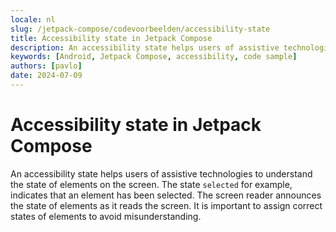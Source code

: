 ```yaml
---
locale: nl
slug: /jetpack-compose/codevoorbeelden/accessibility-state
title: Accessibility state in Jetpack Compose
description: An accessibility state helps users of assistive technologies to understand the state of elements on the screen.
keywords: [Android, Jetpack Compose, accessibility, code sample]
authors: [pavlo]
date: 2024-07-09
---
```


# Accessibility state in Jetpack Compose

An accessibility state helps users of assistive technologies to understand the state of elements on the screen. The state `selected` for example, indicates that an element has been selected. The screen reader announces the state of elements as it reads the screen. It is important to assign correct states of elements to avoid misunderstanding.

<CodeSample id="accessibility-state" platform="compose" locale="nl"/>
